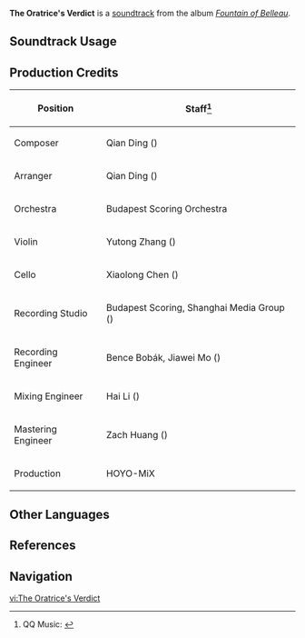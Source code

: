{{Soundtrack Infobox
|image          = Fountain of Belleau.png
|album          = Fountain of Belleau
|disc           = 1
|number         = 25
|featured       = 
|featured2      = 
|featured3      = 
|featured_disc  = 
|featured_disc2 = 
|featured_disc3 = 
|youtube_id     = qUkxoIu9nfo
|spotify_id     = 6IwxGrwKckxuAJJGfACSaE
|previous       = Le spectacle doit continuer
|next           = Searching for Clues
}}
'''The Oratrice's Verdict''' is a [[soundtrack]] from the album ''[[Fountain of Belleau]]''.

==Soundtrack Usage==
{{Soundtrack Usage
|quest    = The City of Rains and Remembrance;;Lies Cast Shadows Under Gathered Lights;;When All Return to the Waters;;Ever-Surging Memories;;The Proud "Beret Society"
|location = 
|domain   = 
}}

==Production Credits==
{| class="wikitable"
! Position
! Staff<ref>QQ Music: [https://y.qq.com/n/ryqq/songDetail/0034dNXR1VZmhU {{zh|谕示裁定之时 The Oratrice's Verdict}}]</ref>
|-
! Composer
| Qian Ding ({{zh|丁谦}})
|-
! Arranger
| Qian Ding ({{zh|丁谦}})
|-
! Orchestra
| Budapest Scoring Orchestra
|-
! Violin
| Yutong Zhang ({{zh|张羽僮}})
|-
! Cello
| Xiaolong Chen ({{zh|陈小龙}})
|-
! Recording Studio
| Budapest Scoring, Shanghai Media Group ({{zh|上海广播大厦}})
|-
! Recording Engineer
| Bence Bobák, Jiawei Mo ({{zh|莫家伟}})
|-
! Mixing Engineer
| Hai Li ({{zh|李海}})
|-
! Mastering Engineer
| Zach Huang ({{zh|黄巍}})
|-
! Production
| HOYO-MiX
|}
<!--
==Videos==
<gallery>
</gallery>

==Trivia==
-->
==Other Languages==
{{Other Languages
|en      = The Oratrice's Verdict
|zhs     = 谕示裁定之时
|zhs_rm  = 
|zhs_tl  = 
|ja      = 諭示裁定の刻
|ja_rm   = Yushi Saitei no Toki
|ja_tl   = 
}}

==References==
{{Reflist}}

==Navigation==
{{Soundtrack Navbox|Fountain of Belleau}}

[[vi:The Oratrice's Verdict]]